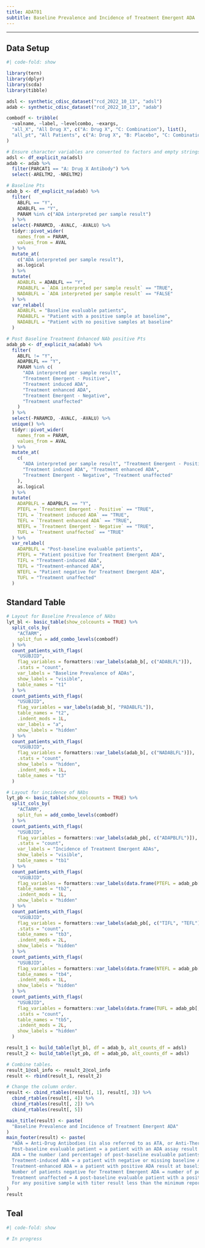 ```yaml
---
title: ADAT01
subtitle: Baseline Prevalence and Incidence of Treatment Emergent ADA
---
```


------------------------------------------------------------------------

::: panel-tabset
## Data Setup

```r
#| code-fold: show

library(tern)
library(dplyr)
library(scda)
library(tibble)

adsl <- synthetic_cdisc_dataset("rcd_2022_10_13", "adsl")
adab <- synthetic_cdisc_dataset("rcd_2022_10_13", "adab")

combodf <- tribble(
  ~valname, ~label, ~levelcombo, ~exargs,
  "all_X", "All Drug X", c("A: Drug X", "C: Combination"), list(),
  "all_pt", "All Patients", c("A: Drug X", "B: Placebo", "C: Combination"), list()
)

# Ensure character variables are converted to factors and empty strings and NAs are explicit missing levels.
adsl <- df_explicit_na(adsl)
adab <- adab %>%
  filter(PARCAT1 == "A: Drug X Antibody") %>%
  select(-ARELTM2, -NRELTM2)

# Baseline Pts
adab_b <- df_explicit_na(adab) %>%
  filter(
    ABLFL == "Y",
    ADABLFL == "Y",
    PARAM %in% c("ADA interpreted per sample result")
  ) %>%
  select(-PARAMCD, -AVALC, -AVALU) %>%
  tidyr::pivot_wider(
    names_from = PARAM,
    values_from = AVAL
  ) %>%
  mutate_at(
    c("ADA interpreted per sample result"),
    as.logical
  ) %>%
  mutate(
    ADABLFL = ADABLFL == "Y",
    PADABLFL = `ADA interpreted per sample result` == "TRUE",
    NADABLFL = `ADA interpreted per sample result` == "FALSE"
  ) %>%
  var_relabel(
    ADABLFL = "Baseline evaluable patients",
    PADABLFL = "Patient with a positive sample at baseline",
    NADABLFL = "Patient with no positive samples at baseline"
  )

# Post Baseline Treatment Enhanced NAb positive Pts
adab_pb <- df_explicit_na(adab) %>%
  filter(
    ABLFL != "Y",
    ADAPBLFL == "Y",
    PARAM %in% c(
      "ADA interpreted per sample result",
      "Treatment Emergent - Positive",
      "Treatment induced ADA",
      "Treatment enhanced ADA",
      "Treatment Emergent - Negative",
      "Treatment unaffected"
    )
  ) %>%
  select(-PARAMCD, -AVALC, -AVALU) %>%
  unique() %>%
  tidyr::pivot_wider(
    names_from = PARAM,
    values_from = AVAL
  ) %>%
  mutate_at(
    c(
      "ADA interpreted per sample result", "Treatment Emergent - Positive",
      "Treatment induced ADA", "Treatment enhanced ADA",
      "Treatment Emergent - Negative", "Treatment unaffected"
    ),
    as.logical
  ) %>%
  mutate(
    ADAPBLFL = ADAPBLFL == "Y",
    PTEFL = `Treatment Emergent - Positive` == "TRUE",
    TIFL = `Treatment induced ADA` == "TRUE",
    TEFL = `Treatment enhanced ADA` == "TRUE",
    NTEFL = `Treatment Emergent - Negative` == "TRUE",
    TUFL = `Treatment unaffected` == "TRUE"
  ) %>%
  var_relabel(
    ADAPBLFL = "Post-baseline evaluable patients",
    PTEFL = "Patient positive for Treatment Emergent ADA",
    TIFL = "Treatment-induced ADA",
    TEFL = "Treatment-enhanced ADA",
    NTEFL = "Patient negative for Treatment Emergent ADA",
    TUFL = "Treatment unaffected"
  )
```

## Standard Table

```r
# Layout for Baseline Prevalence of NAbs
lyt_bl <- basic_table(show_colcounts = TRUE) %>%
  split_cols_by(
    "ACTARM",
    split_fun = add_combo_levels(combodf)
  ) %>%
  count_patients_with_flags(
    "USUBJID",
    flag_variables = formatters::var_labels(adab_b[, c("ADABLFL")]),
    .stats = "count",
    var_labels = "Baseline Prevalence of ADAs",
    show_labels = "visible",
    table_names = "t1"
  ) %>%
  count_patients_with_flags(
    "USUBJID",
    flag_variables = var_labels(adab_b[, "PADABLFL"]),
    table_names = "t2",
    .indent_mods = 1L,
    var_labels = "a",
    show_labels = "hidden"
  ) %>%
  count_patients_with_flags(
    "USUBJID",
    flag_variables = formatters::var_labels(adab_b[, c("NADABLFL")]),
    .stats = "count",
    show_labels = "hidden",
    .indent_mods = 1L,
    table_names = "t3"
  )

# Layout for incidence of NAbs
lyt_pb <- basic_table(show_colcounts = TRUE) %>%
  split_cols_by(
    "ACTARM",
    split_fun = add_combo_levels(combodf)
  ) %>%
  count_patients_with_flags(
    "USUBJID",
    flag_variables = formatters::var_labels(adab_pb[, c("ADAPBLFL")]),
    .stats = "count",
    var_labels = "Incidence of Treatment Emergent ADAs",
    show_labels = "visible",
    table_names = "tb1"
  ) %>%
  count_patients_with_flags(
    "USUBJID",
    flag_variables = formatters::var_labels(data.frame(PTEFL = adab_pb[, "PTEFL"])),
    table_names = "tb2",
    .indent_mods = 1L,
    show_labels = "hidden"
  ) %>%
  count_patients_with_flags(
    "USUBJID",
    flag_variables = formatters::var_labels(adab_pb[, c("TIFL", "TEFL")]),
    .stats = "count",
    table_names = "tb3",
    .indent_mods = 2L,
    show_labels = "hidden"
  ) %>%
  count_patients_with_flags(
    "USUBJID",
    flag_variables = formatters::var_labels(data.frame(NTEFL = adab_pb[, "NTEFL"])),
    table_names = "tb4",
    .indent_mods = 1L,
    show_labels = "hidden"
  ) %>%
  count_patients_with_flags(
    "USUBJID",
    flag_variables = formatters::var_labels(data.frame(TUFL = adab_pb[, "TUFL"])),
    .stats = "count",
    table_names = "tb5",
    .indent_mods = 2L,
    show_labels = "hidden"
  )

result_1 <- build_table(lyt_bl, df = adab_b, alt_counts_df = adsl)
result_2 <- build_table(lyt_pb, df = adab_pb, alt_counts_df = adsl)

# Combine tables.
result_1@col_info <- result_2@col_info
result <- rbind(result_1, result_2)

# Change the column order.
result <- cbind_rtables(result[, 1], result[, 3]) %>%
  cbind_rtables(result[, 4]) %>%
  cbind_rtables(result[, 2]) %>%
  cbind_rtables(result[, 5])

main_title(result) <- paste(
  "Baseline Prevalence and Incidence of Treatment Emergent ADA"
)
main_footer(result) <- paste(
  "ADA = Anti-Drug Antibodies (is also referred to as ATA, or Anti-Therapeutic Antibodies) Baseline evaluable patient = a patient with an ADA assay result from a baseline sample(s)
  Post-baseline evaluable patient = a patient with an ADA assay result from at least one post-baseline sample Number of patients positive for Treatment Emergent
  ADA = the number (and percentage) of post-baseline evaluable patients determined to have treatment-induced ADA or treatment-enhanced ADA during the study period.
  Treatment-induced ADA = a patient with negative or missing baseline ADA result(s) and at least one positive post-baseline ADA result.
  Treatment-enhanced ADA = a patient with positive ADA result at baseline who has one or more post-baseline titer results that are at least 0.60 t.u. greater than the baseline titer result.
  Number of patients negative for Treatment Emergent ADA = number of post-baseline evaluable patients with negative or missing baseline ADA result(s) and all negative post-baseline results, or a patient who is treatment unaffected.
  Treatment unaffected = A post-baseline evaluable patient with a positive ADA result at baseline and (a) where all post-baseline titer results are less than 0.60 t.u. greater than the baseline titer result, OR (b) where all post-baseline results are negative or missing.
  For any positive sample with titer result less than the minimum reportable titer or any positive sample where a titer cannot be obtained, titer value is imputed as equal to the minimum reportable titer."
)
result
```

## Teal

```r
#| code-fold: show

# In progress
```
:::
